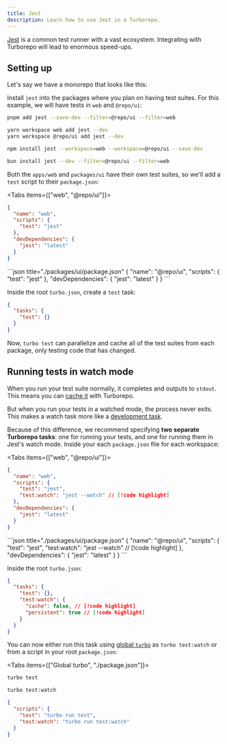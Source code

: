 ```yaml
---
title: Jest
description: Learn how to use Jest in a Turborepo.
---
```



[Jest](https://jestjs.io/) is a common test runner with a vast ecosystem. Integrating with Turborepo will lead to enormous speed-ups.

<CreateTurboCallout />

## Setting up

Let's say we have a monorepo that looks like this:

<Files>
  <Folder name="apps" defaultOpen>
    <Folder name="web" defaultOpen>
      <File name="package.json" />
    </Folder>
  </Folder>
  <Folder name="packages" defaultOpen>
    <Folder name="ui" defaultOpen>
      <File name="package.json" />
    </Folder>
  </Folder>
</Files>

Install `jest` into the packages where you plan on having test suites. For this example, we will have tests in `web` and `@repo/ui`:

<PackageManagerTabs>

<Tab value="pnpm">

```bash title="Terminal"
pnpm add jest --save-dev --filter=@repo/ui --filter=web
```

</Tab>

<Tab value="yarn">

```bash title="Terminal"
yarn workspace web add jest --dev
yarn workspace @repo/ui add jest --dev
```

</Tab>

<Tab value="npm">

```bash title="Terminal"
npm install jest --workspace=web --workspace=@repo/ui --save-dev
```

</Tab>

<Tab value="bun">

```bash title="Terminal"
bun install jest --dev --filter=@repo/ui --filter=web
```

</Tab>
</PackageManagerTabs>

Both the `apps/web` and `packages/ui` have their own test suites, so we'll add a `test` script to their `package.json`:

<Tabs items={["web", "@repo/ui"]}>
<Tab value="web">
```json title="./apps/web/package.json"
{
  "name": "web",
  "scripts": {
    "test": "jest"
  },
  "devDependencies": {
    "jest": "latest"
  }
}
```
</Tab>
<Tab value="@repo/ui">
```json title="./packages/ui/package.json"
{
  "name": "@repo/ui",
  "scripts": {
    "test": "jest"
  },
  "devDependencies": {
    "jest": "latest"
  }
}
```
</Tab>
</Tabs>

Inside the root `turbo.json`, create a `test` task:

```json title="./turbo.json"
{
  "tasks": {
    "test": {}
  }
}
```

Now, `turbo test` can parallelize and cache all of the test suites from each package, only testing code that has changed.

## Running tests in watch mode

When you run your test suite normally, it completes and outputs to `stdout`. This means you can [cache it](/docs/crafting-your-repository/caching) with Turborepo.

But when you run your tests in a watched mode, the process never exits. This makes a watch task more like a [development task](/docs/crafting-your-repository/developing-applications).

Because of this difference, we recommend specifying **two separate Turborepo tasks**: one for running your tests, and one for running them in Jest's watch mode. Inside your each `package.json` file for each workspace:

<Tabs items={["web", "@repo/ui"]}>
<Tab value="web">
```json title="./apps/web/package.json"
{
  "name": "web",
  "scripts": {
    "test": "jest",
    "test:watch": "jest --watch" // [!code highlight]
  },
  "devDependencies": {
    "jest": "latest"
  }
}
```
</Tab>
<Tab value="@repo/ui">
```json title="./packages/ui/package.json"
{
  "name": "@repo/ui",
  "scripts": {
    "test": "jest",
    "test:watch": "jest --watch" // [!code highlight]
  },
  "devDependencies": {
    "jest": "latest"
  }
}
```
</Tab>
</Tabs>

Inside the root `turbo.json`:

```json title="./turbo.json"
{
  "tasks": {
    "test": {},
    "test:watch": {
      "cache": false, // [!code highlight]
      "persistent": true // [!code highlight]
    }
  }
}
```

You can now either run this task using [global `turbo`](/docs/getting-started/installation#global-installation) as `turbo test:watch` or from a script in your root `package.json`:

<Tabs items={["Global turbo", "./package.json"]}>
<Tab value="Global turbo">

```bash title="Terminal"
turbo test
```

```bash title="Terminal"
turbo test:watch
```

</Tab>

<Tab value="./package.json">

```json title="./package.json"
{
  "scripts": {
    "test": "turbo run test",
    "test:watch": "turbo run test:watch"
  }
}
```

</Tab>

</Tabs>
